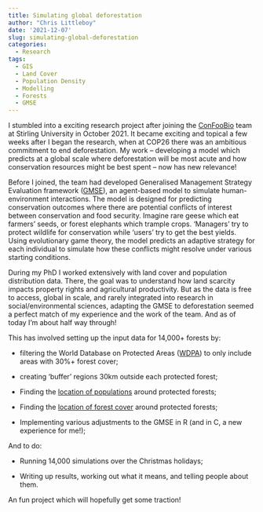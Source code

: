 ```yaml
---
title: Simulating global deforestation
author: "Chris Littleboy"
date: '2021-12-07'
slug: simulating-global-deforestation
categories:
  - Research
tags:
  - GIS
  - Land Cover
  - Population Density
  - Modelling
  - Forests
  - GMSE
---
```


I stumbled into a exciting research project after joining the [ConFooBio](https://sti-cs.org/confoobio/) team at Stirling University in October 2021.
It became exciting and topical a few weeks after I began the research, when at COP26 there was an ambitious commitment to end deforestation.
My work -- developing a model which predicts at a global scale where deforestation will be most acute and how conservation resources might be best spent -- now has new relevance!

Before I joined, the team had developed Generalised Management Strategy Evaluation framework ([GMSE](https://cran.r-project.org/web/packages/GMSE/index.html)), an agent-based model to simulate human-environment interactions.
The model is designed for predicting conservation outcomes where there are potential conflicts of interest between conservation and food security.
Imagine rare geese which eat farmers' seeds, or forest elephants which trample crops.
'Managers' try to protect wildlife for conservation while 'users' try to get the best yields.
Using evolutionary game theory, the model predicts an adaptive strategy for each individual to simulate how these conflicts might resolve under various starting conditions.

During my PhD I worked extensively with land cover and population distribution data.
There, the goal was to understand how land scarcity impacts property rights and agricultural productivity.
But as the data is free to access, global in scale, and rarely integrated into research in social/environmental sciences, adapting the GMSE to deforestation seemed a perfect match of my experience and the work of the team. And as of today I'm about half way through!

This has involved setting up the input data for 14,000+ forests by:

- filtering the World Database on Protected Areas ([WDPA](https://www.iucn.org/theme/protected-areas/our-work/world-database-protected-areas)) to only include areas with 30%+ forest cover;

- creating 'buffer' regions 30km outside each protected forest;

- Finding the [location of populations](https://landscan.ornl.gov/) around protected forests;

- Finding the [location of forest cover](https://lpdaac.usgs.gov/products/mcd12q1v006/) around protected forests;

- Implementing various adjustments to the GMSE in R (and in C, a new experience for me!);

And to do:

- Running 14,000 simulations over the Christmas holidays;

- Writing up results, working out what it means, and telling people about them.

An fun project which will hopefully get some traction!

